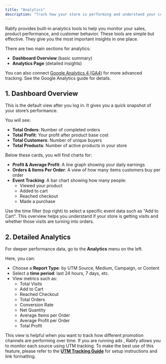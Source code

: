 ```yaml
---
title: "Analytics"
description: "Track how your store is performing and understand your customers"
---
```


Rabfy provides built-in analytics tools to help you monitor your sales, product performance, and customer behavior. These tools are simple but effective. They give you the most important insights in one place.

There are two main sections for analytics:

- **Dashboard Overview** (basic summary)
- **Analytics Page** (detailed insights)

You can also connect [Google Analytics 4 (GA4)](https://docs.rabfy.com/google-analytics) for more advanced tracking. See the Google Analytics guide for details.

## 1. Dashboard Overview

This is the default view after you log in. It gives you a quick snapshot of your store’s performance.

You will see:

- **Total Orders**: Number of completed orders
- **Total Profit**: Your profit after product base cost
- **Total Customers**: Number of unique buyers
- **Total Products**: Number of active products in your store

Below these cards, you will find charts for:

- **Profit & Average Profit**: A line graph showing your daily earnings
- **Orders & Items Per Order**: A view of how many items customers buy per order
- **Event Tracking**: A bar chart showing how many people:
  - Viewed your product
  - Added to cart
  - Reached checkout
  - Made a purchase

Use the time filter (top right) to select a specific event data such as "Add to Cart". This overview helps you understand if your store is getting visits and whether those visits are turning into orders.

## 2. Detailed Analytics

For deeper performance data, go to the **Analytics** menu on the left.

Here, you can:

- Choose a **Report Type**: by UTM Source, Medium, Campaign, or Content
- Select a **time period**: last 24 hours, 7 days, etc.
- View metrics such as:
  - Total Visits
  - Add to Cart
  - Reached Checkout
  - Total Orders
  - Conversion Rate
  - Net Quantity
  - Average Items per Order
  - Average Profit per Order
  - Total Profit

This view is helpful when you want to track how different promotion channels are performing over time. If you are running ads , Rabfy allows you to monitor each source using UTM tracking. To make the best use of this feature, please refer to the [**UTM Tracking Guide**](https://docs.rabfy.com/utm-guide) for setup instructions and link formatting.